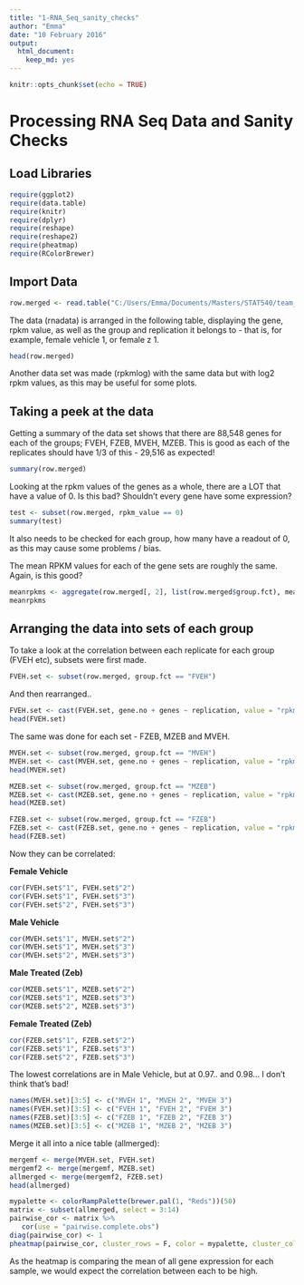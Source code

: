 ```yaml
---
title: "1-RNA_Seq_sanity_checks"
author: "Emma"
date: "10 February 2016"
output: 
  html_document: 
    keep_md: yes
---
```


```r
knitr::opts_chunk$set(echo = TRUE)
```

**Processing RNA Seq Data and Sanity Checks**
================================================

**Load Libraries**
-------------------

```r
require(ggplot2)
require(data.table)
require(knitr)
require(dplyr)
require(reshape)
require(reshape2)
require(pheatmap)
require(RColorBrewer)
```

**Import Data**
----------------

```r
row.merged <- read.table("C:/Users/Emma/Documents/Masters/STAT540/team_treed_rats-DNA-methylation/RNASeq_data/row.merged.txt", header=TRUE, row.names = 1)
```

The data (rnadata) is arranged in the following table, displaying the gene, rpkm value, as well as the group and replication it belongs to - that is, for example, female vehicle 1, or female z 1. 
```r
head(row.merged)
```

Another data set was made (rpkmlog) with the same data but with log2 rpkm values, as this may be useful for some plots.

**Taking a peek at the data**
------------------------------

Getting a summary of the data set shows that there are 88,548 genes for each of the groups; FVEH, FZEB, MVEH, MZEB. This is good as each of the replicates should have 1/3 of this - 29,516 as expected! 
```r
summary(row.merged)
```

Looking at the rpkm values of the genes as a whole, there are a LOT that have a value of 0. Is this bad? Shouldn't every gene have some expression?  

```r
test <- subset(row.merged, rpkm_value == 0)
summary(test)
```

It also needs to be checked for each group, how many have a readout of 0, as this may cause some problems / bias.

The mean RPKM values for each of the gene sets are roughly the same. Again, is this good? 

```r
meanrpkms <- aggregate(row.merged[, 2], list(row.merged$group.fct), mean)
meanrpkms
```

**Arranging the data into sets of each group** 
-----------------------------------------------

To take a look at the correlation between each replicate for each group (FVEH etc), subsets were first made. 

```r
FVEH.set <- subset(row.merged, group.fct == "FVEH")
```

And then rearranged.. 
```r
FVEH.set <- cast(FVEH.set, gene.no + genes ~ replication, value = "rpkm_value")
head(FVEH.set)
```


The same was done for each set - FZEB, MZEB and MVEH.

```r
MVEH.set <- subset(row.merged, group.fct == "MVEH")
MVEH.set <- cast(MVEH.set, gene.no + genes ~ replication, value = "rpkm_value")
head(MVEH.set)
```
```r
MZEB.set <- subset(row.merged, group.fct == "MZEB")
MZEB.set <- cast(MZEB.set, gene.no + genes ~ replication, value = "rpkm_value")
head(MZEB.set)
```
```r
FZEB.set <- subset(row.merged, group.fct == "FZEB")
FZEB.set <- cast(FZEB.set, gene.no + genes ~ replication, value = "rpkm_value")
head(FZEB.set)
```

Now they can be correlated:

**Female Vehicle**

```r
cor(FVEH.set$"1", FVEH.set$"2")
cor(FVEH.set$"1", FVEH.set$"3")
cor(FVEH.set$"2", FVEH.set$"3")
```

**Male Vehicle**

```r
cor(MVEH.set$"1", MVEH.set$"2")
cor(MVEH.set$"1", MVEH.set$"3")
cor(MVEH.set$"2", MVEH.set$"3")
```

**Male Treated (Zeb)**

```r
cor(MZEB.set$"1", MZEB.set$"2")
cor(MZEB.set$"1", MZEB.set$"3")
cor(MZEB.set$"2", MZEB.set$"3")
```

**Female Treated (Zeb)**

```r
cor(FZEB.set$"1", FZEB.set$"2")
cor(FZEB.set$"1", FZEB.set$"3")
cor(FZEB.set$"2", FZEB.set$"3")
```

The lowest correlations are in Male Vehicle, but at 0.97.. and 0.98... I don't think that's bad! 

```r
names(MVEH.set)[3:5] <- c("MVEH 1", "MVEH 2", "MVEH 3")
names(FVEH.set)[3:5] <- c("FVEH 1", "FVEH 2", "FVEH 3")
names(FZEB.set)[3:5] <- c("FZEB 1", "FZEB 2", "FZEB 3")
names(MZEB.set)[3:5] <- c("MZEB 1", "MZEB 2", "MZEB 3")
```

Merge it all into a nice table (allmerged): 

```r
mergemf <- merge(MVEH.set, FVEH.set)
mergemf2 <- merge(mergemf, MZEB.set)
allmerged <- merge(mergemf2, FZEB.set)
head(allmerged)
```

```r
mypalette <- colorRampPalette(brewer.pal(1, "Reds"))(50)
matrix <- subset(allmerged, select = 3:14)
pairwise_cor <- matrix %>%
   cor(use = "pairwise.complete.obs")
diag(pairwise_cor) <- 1
pheatmap(pairwise_cor, cluster_rows = F, color = mypalette, cluster_cols = F, display_numbers = T)
```

As the heatmap is comparing the mean of all gene expression for each sample, we would expect the correlation between each to be high. 

